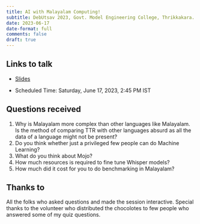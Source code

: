 ```yaml
---
title: AI with Malayalam Computing!
subtitle: DebUtsav 2023, Govt. Model Engineering College, Thrikkakara.
date: 2023-06-17
date-format: full
comments: false
draft: true
---
```


## Links to talk

- [Slides](../../../talks/mec/debutsav.qmd)

- Scheduled Time: Saturday, June 17, 2023, 2:45 PM IST

## Questions received

1. Why is Malayalam more complex than other languages like Malayalam. Is the method of comparing TTR with other languages absurd as
all the data of a language might not be present?
2. Do you think whether just a privileged few people can do Machine Learning?
3. What do you think about Mojo?
4. How much resources is required to fine tune Whisper models?
5. How much did it cost for you to do benchmarking in Malayalam?


## Thanks to

All the folks who asked questions and made the session interactive. Special thanks to the volunteer who distributed the chocolotes to 
few people who answered some of my quiz questions.
